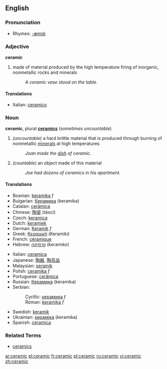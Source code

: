 ==English==

===Pronunciation===
*Rhymes: [[Rhymes:English:-æmɪk|-æmɪk]]

===Adjective===
'''ceramic'''

# made of material produced by the high temperature firing of inorganic, nonmetallic rocks and minerals
#: ''A ceramic vase stood on the table.''

====Translations====
*Italian: [[ceramico]]

===Noun===
{{wikipedia}}
'''ceramic''', plural '''[[ceramics]]''' (''sometimes uncountable'')

# ''(uncountable)'' a hard brittle material that is produced through burning of nonmetallic [[mineral]]s at high temperatures
#: ''Joan made the [[dish]] of ceramic.''
# ''(countable)'' an object made of this material
#: ''Joe had dozens of ceramics in his apartment.''

====Translations====
{{top}}
*Bosnian: [[keramika]] ''f''
*Bulgarian: [[Керамика]] (keramika)
*Catalan: [[ceràmica]]
*Chinese: [[陶瓷]] (táocí)
*Czech: [[keramica]]
*Dutch: [[keramiek]]
*German: [[Keramik]] ''f''
*Greek: [[Κεραμική]] (Keramiki)
*French: [[céramique]]
*Hebrew: [[קרמיקה]] (keramiko)
{{mid}}
*Italian: [[ceramica]]
*Japanese: [[陶器]], [[陶芸品]]
*Malaysian: [[seramik]]
*Polish: [[ceramika]] ''f''
*Portuguese: [[cerâmica]] {{f}}
*Russian: [[Керамика]] (keramika)
*Serbian:
*:Cyrillic: [[керамика]] ''f''
*:Roman: [[keramika]] ''f''
*Swedish: [[keramik]]
*Ukrainian: [[кераміка]] (keramika)
*Spanish: [[ceramica]]
{{bottom}}

===Related Terms===
*[[ceramics]]

[[ar:ceramic]]
[[el:ceramic]]
[[fr:ceramic]]
[[pl:ceramic]]
[[ru:ceramic]]
[[vi:ceramic]]
[[zh:ceramic]]